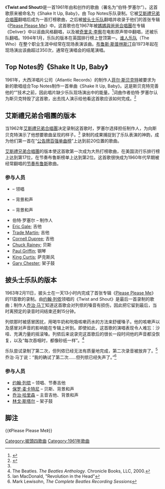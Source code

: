 《'''Twist and Shout'''》是一首1961年由{{link-en|菲尔·梅德勒|Phil Medley}}和{{link-en|伯特·伯恩斯}}创作的歌曲（署名为“伯特·罗塞尔”）。这首歌原来被命名为《Shake It Up, Baby》，由 Top Notes乐队录制。它被[[艾斯禮兄弟合唱團|艾斯禮兄弟合唱團]]翻唱后成为一首打榜歌曲，之后被[[披头士乐队|披头士乐队]]翻唱并收录于他们的首张专辑《[[Please_Please_Me|Please Please Me]]》中。这首歌也在1967年被[[媽媽與爸爸合唱團|媽媽與爸爸合唱團]]在专辑《Deliver》中以谣曲风格翻唱，以及被[[奇里夫·李察|奇里夫·李察]]在电影原声带中翻唱，还被{{link-en|The Tremeloes|The Tremeloes}}乐队翻唱。1994年1月，{{link-en|Chaka Demus & Pliers|Chaka Demus & Pliers}}乐队的版本在英国排行榜上登顶第一。[[谁人乐队|谁人乐队]]（The Who）在整个职业生涯中经常在现场表演该曲。[[布鲁斯·斯普林斯汀|布鲁斯·斯普林斯汀]]自1973年起在现场演出该曲超过350次，通常在演唱会的结尾演唱。

==Top Notes的《Shake It Up, Baby》==
1961年，大西洋唱片公司（Atlantic Records）的制作人[[菲尔·斯贝克特|菲尔·斯贝克特]]被要求为新的歌唱组合Top Notes制作一首单曲《Shake It Up, Baby》。这是斯贝克特完善他的“{{link-en|声墙|Wall of Sound}}”技术之前，因此唱片缺少乐队现场演出中的能量。<ref>{{cite web|last=Cad|first=Saint|title=Top 10 Famous Songs With Unknown Originals|url=http://listverse.com/2012/07/31/top-10-famous-songs-with-unknown-originals/|work=listverse.com|accessdate=June 21, 2013|archive-date=2014-03-31|archive-url=https://web.archive.org/web/20140331225444/http://listverse.com/2012/07/31/top-10-famous-songs-with-unknown-originals/|dead-url=yes}}</ref>词曲作者伯特·罗塞尔认为斯贝克特毁了这首歌，出去找人演示给他看这首歌应该如何完成。<ref name="atlanticstory">{{cite web |url=http://www.bsnpubs.com/atlantic/atlanticstory.html |title=The Atlantic Story |accessdate=2014-03-15 |archive-date=2012-07-29 |archive-url=https://www.webcitation.org/69VqutgOv?url=http://www.bsnpubs.com/atlantic/atlanticstory.html |dead-url=no }}</ref>

==艾斯禮兄弟合唱團的版本==
{{Infobox single
| Name      = Twist and Shout
| Cover     = Twist and Shout by The Isley Brothers US vinyl 1962.jpg
| Caption    =
| Artist     = [[艾斯禮兄弟合唱團|艾斯禮兄弟合唱團]]
| A-side     = Twist and Shout
| B-side     = "Spanish Twist"
| Released    = 1962年6月16日
| Format     = [[Single_(music)|7" single]]
| Recorded    = [[纽约市|纽约市]]，1962年
| Genre     = [[摇滚|摇滚]]
| Length     = 2:27
| Label     = Wand <small>653</small>
| Writer     = [[Phil_Medley|Phil Medley]], [[Bert_Russell|Bert Russell]]
| Producer    = Bert Russell
| Certification =
| Last single = "[[Shout_(The_Isley_Brothers_song)|Shout]]"<br />(1962 reissue)
| This single = "'''Twist and Shout'''" <br />(1962)
| Next single = "Twistin' With Linda" <br />(1962)
| Misc      =
}}
当1962年[[艾斯禮兄弟合唱團|艾斯禮兄弟合唱團]]决定录制这首歌时，罗塞尔选择担任制作人，为向斯贝克特演示了他想要歌曲呈现的样子。<ref name="atlanticstory"/> 录制的成果捕捉到了乐队表演的神韵，成为他们第一首在“[[公告牌百强单曲榜|公告牌百强单曲榜]]”上达到前20位置的歌曲。

[[艾斯禮兄弟合唱團|艾斯禮兄弟合唱團]]的版本使这首歌第一次成为大热打榜歌曲，在美国流行乐排行榜上达到第17位，在节奏布鲁斯榜单上达到第2位。这首歌很快成为1960年代早期被经常翻唱的[[节奏布鲁斯|节奏布鲁斯]]歌曲。

===参与人员===
{{div col|3}}
*{{link-en|羅納德·艾斯禮|Ronald Isley}} – 领唱
*{{link-en|小歐凱利·艾斯禮|O'Kelly Isley Jr.}} – 背景和声
*{{link-en|魯道夫·艾斯禮|Rudolph Isley}} – 背景和声
*伯特·罗塞尔 – 制作人
*[[Eric_Gale|Eric Gale]]; 吉他
*[[Trade_Martin|Trade Martin]]; 吉他
*[[Cornell_Dupree|Cornell Dupree]]; 吉他
*[[Chuck_Rainey|Chuck Rainey]]; 贝斯
*[[Paul_Griffin_(musician)|Paul Griffin]]; 钢琴
*[[King_Curtis|King Curtis]]; 萨克斯风
*[[Gary_Chester|Gary Chester]]; 架子鼓
{{div col end}}

==披头士乐队的版本==
{{Infobox single
| Name      = Twist and Shout
| Cover     = <!-- 檔案不存在 BeatlesTwistanShoutSingle.jpg ，可從英文維基百科取得 -->
| Caption    = Cover of the ''[[Twist_and_Shout_(EP)|Twist and Shout EP]]'' (July 1963)
| Artist     = [[披头士乐队|披头士乐队]]
| Writer     =
| Album     = [[Please_Please_Me|Please Please Me]]
| B-side     = "[[There's_a_Place|There's a Place]]"
| Released    = 1964年3月2日 <small>（美国）</small>
| Format     = [[vinyl_record|vinyl record]] 7"
| Recorded    = 1963年2月11日<br />伦敦[[阿比路录音室|阿比路录音室]]
| Genre     = [[摇滚|摇滚]]、[[硬摇滚|硬摇滚]]<ref>{{cite book|title=The Album: A Guide to Pop Music's Most Provocative, Influential, and Important Creations|last=Perone |first=James E.|quote=As had been the case with the Beatles' debut album "Please Please Me", ... the album concludes with a hard-rocking cover"}}</ref>
| Length     = 2:33
| Label     = [[Tollie|Tollie]]
| Producer    = [[乔治·马丁|乔治·马丁]]
| Last single  = "[[I_Want_to_Hold_Your_Hand|I Want to Hold Your Hand]]"<br />(1963)<br />—<br />"[[The_Beatles_Movie_Medley|Movie Medley]]"<br/>(1982)
| This single  = "'''Twist and Shout'''"<br />(US-1964)<br />—<br />"'''Twist and Shout'''"<br/>(reissue-1986)
| Next single  = "[[Can't_Buy_Me_Love|Can't Buy Me Love]]"<br />(1964)<br />—<br />"[[Baby_It's_You#The_Beatles|Baby It's You]]"<br/>(1995)"
| Misc      = {{Extra track listing
 | Album     = [[Please_Please_Me|Please Please Me]]
 | Type      = single
 | Tracks     = {{Please Please Me tracks}}
 }}
}}

1963年2月11日，披头士在一天13小时内完成了首张专辑《[[Please_Please_Me|Please Please Me]]》的11首歌的录制。由[[约翰·列侬|约翰·列侬]]领唱的《Twist and Shout》是最后一首录制的歌曲；制作人[[乔治·马丁|乔治·马丁]]知道这首歌会对列侬的嗓音有损伤，因此把它留到最后，当时离预定的录音时间结束还剩15分钟。

列侬那时被感冒困扰，用喝牛奶和吮吸咳嗽药水的方法来舒缓嗓子。他的咳嗽声以及感冒对声音的影响能在专辑上听到。即使如此，这首歌的演唱表现令人难忘：沙哑、充满力量的摇滚嗓。列侬后来说录完这首歌后的很长一段时间他的声音都没恢复，以及“每次吞咽时，都像砂纸一样”。<ref>The Beatles. ''The Beatles Anthology''. Chronicle Books, LLC, 2000.</ref>

乐队尝试录制了第二次，但列侬已经无法有质量地完成，第二次录音被放弃了。<ref>Ian MacDonald, "Revolution in the Head"</ref>乔治·马丁说：“我的确试了第二次……但列侬已经失声了。”<ref>Mark Lewisohn, ''The Complete Beatles Recording Sessions''</ref>

===参与人员===
*[[约翰·列侬|约翰·列侬]] – 领唱、节奏吉他
*[[保罗·麦卡特尼|保罗·麦卡特尼]] – 贝斯、背景和声
*[[乔治·哈里森|乔治·哈里森]] – 主音吉他、背景和声
*[[林戈·斯塔尔|林戈·斯塔尔]] – 架子鼓

==脚注==
{{Reflist}}

{{《Please Please Me》}}
{{披头士乐队}}

[[Category:披頭四歌曲|Category:披頭四歌曲]]
[[Category:1961年歌曲|Category:1961年歌曲]]